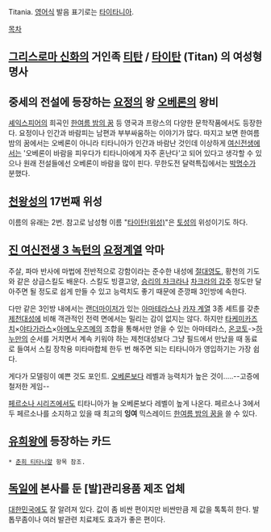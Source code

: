 Titania. [[영어]]식 발음 표기로는 [[타이타니아]].

[[목차]]
== [[그리스로마 신화]]의 거인족 [[티탄]] / [[타이탄]] (Titan) 의 여성형 명사 ==

== 중세의 전설에 등장하는 [[요정]]의 왕 [[오베론]]의 왕비 ==
[[셰익스피어]]의 희곡인 [[한여름 밤의 꿈]] 등 영국과 프랑스의 다양한 문학작품에서도 등장한다. 요정이나 인간과 바람피는 남편과 부부싸움하는 이야기가 많다. 
따지고 보면 한여름 밤의 꿈에서는 오베론이 아니라 티타니아가 인간과 바람난 것인데 이상하게 [[여신전생]]에서는 '오베론이 바람을 피우다가 티타니아에게 자주 혼난다'고 되어 있다고 생각할 수 있으나 원래 전설들에선 오베론이 바람을 많이 핀다. 무한도전 달력특집에서는 [[박명수]]가 분했다.

== [[천왕성]]의 17번째 위성 ==
이름의 유래는 2번. 참고로 남성형 이름 "[[타이탄(위성)]]"은 [[토성]]의 위성이기도 하다.

== [[진 여신전생 3 녹턴]]의 [[요정]]계열 악마 ==
주살, 파마 반사에 마법에 전반적으로 강함이라는 준수한 내성에 [[절대영도]], 황천의 기도와 같은 상급스킬도 배운다. 스킬도 빙결고양, [[승리의 차크라]]나 [[차크라의 갑주]] 정도만 달아주면 될 정도로 쉽게 만들 수 있고 능력치도 좋기 때문에 준깡패 3인방에 속한다.

다만 같은 3인방 내에서는 [[랜더마이저]]가 있는 [[아마테라스]]나 [[카쟈 계열]] 3종 세트를 갖춘 [[제천대성]]에 비해 객관적인 전력 면에서는 밀리는 감이 없지는 않다. 하지만 [[타케미카즈치]]×[[야타가라스]]×[[아메노우즈메]]의 조합을 통해서만 얻을 수 있는 아마테라스, [[온코토]]->[[하누만]]의 순서를 거치면서 계속 키워야 하는 제천대성보다 그냥 필드에서 만났을 때 동료로 들여서 스킬 장착용 미타마합체 한두 번 해주면 되는 티타니아가 영입하기는 가장 쉽다.

게다가 모델링이 예쁜 것도 포인트. [[오베론]]보다 레벨과 능력치가 높은 것이.....--고증에 철저한 게임--

[[페르소나 시리즈]]에서도 티타니아가 늘 오베론보다 레벨이 높게 나온다. 페르소나 3에서 두 페르소나를 소지하고 있을 때 최고의 '''잉여''' 믹스레이드 [[한여름 밤의 꿈]]을 쓸 수 있다.

== [[유희왕]]에 등장하는 카드 ==
 * [[춘희 티타니알]] 항목 참조.

== [[독일]]에 본사를 둔 [발]관리용품 제조 업체 ==
[[대한민국]]에도 잘 알려져 있다. 값이 좀 비싼 편이지만 비싼만큼 제 값을 톡톡히 한다. 발톱무좀이나 여러 발관련 치료제도 효과가 좋은 편이다.
